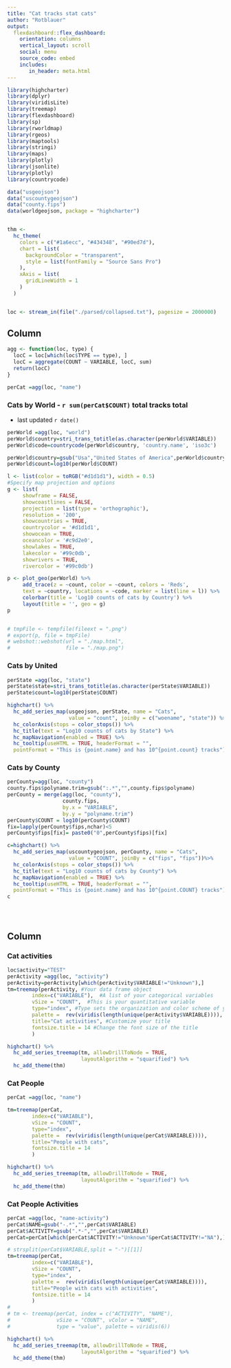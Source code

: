 ```yaml
---
title: "Cat tracks stat cats"
author: "Rotblauer"
output: 
  flexdashboard::flex_dashboard:
    orientation: columns
    vertical_layout: scroll
    social: menu
    source_code: embed
    includes:
       in_header: meta.html
---
```




```r
library(highcharter)
library(dplyr)
library(viridisLite)
library(treemap)
library(flexdashboard)
library(sp)
library(rworldmap)
library(rgeos)
library(maptools)
library(stringi)
library(maps)
library(plotly)
library(jsonlite)
library(plotly)
library(countrycode)

data("usgeojson")
data("uscountygeojson")
data("county.fips")
data(worldgeojson, package = "highcharter")


thm <- 
  hc_theme(
    colors = c("#1a6ecc", "#434348", "#90ed7d"),
    chart = list(
      backgroundColor = "transparent",
      style = list(fontFamily = "Source Sans Pro")
    ),
    xAxis = list(
      gridLineWidth = 1
    )
  )


loc <- stream_in(file("./parsed/collapsed.txt"), pagesize = 2000000)

```


Column {data-width=800}
-----------------------------------------------------------------------


```r
agg <- function(loc, type) {
  locC = loc[which(loc$TYPE == type), ]
  locC = aggregate(COUNT ~ VARIABLE, locC, sum)
  return(locC)
}

perCat =agg(loc, "name")


```


### Cats by World - `r sum(perCat$COUNT)` total tracks total
- last updated `r date()`

```r

perWorld =agg(loc, "world")
perWorld$country=stri_trans_totitle(as.character(perWorld$VARIABLE))
perWorld$code=countrycode(perWorld$country, 'country.name', 'iso3c') 

perWorld$country=gsub("Usa","United States of America",perWorld$country)
perWorld$count=log10(perWorld$COUNT)

l <- list(color = toRGB("#d1d1d1"), width = 0.5)
#Specify map projection and options
g <- list(
     showframe = FALSE,
     showcoastlines = FALSE,
     projection = list(type = 'orthographic'),
     resolution = '200',
     showcountries = TRUE,
     countrycolor = '#d1d1d1',
     showocean = TRUE,
     oceancolor = '#c9d2e0',
     showlakes = TRUE,
     lakecolor = '#99c0db',
     showrivers = TRUE,
     rivercolor = '#99c0db')

p <- plot_geo(perWorld) %>%
     add_trace(z = ~count, color = ~count, colors = 'Reds',
     text = ~country, locations = ~code, marker = list(line = l)) %>%
     colorbar(title = 'Log10 counts of cats by Country') %>%
     layout(title = '', geo = g)
p


# tmpFile <- tempfile(fileext = ".png")
# export(p, file = tmpFile)
# webshot::webshot(url = "./map.html",
#                  file = "./map.png")
```

### Cats by United

```r

perState =agg(loc, "state")
perState$state=stri_trans_totitle(as.character(perState$VARIABLE))
perState$count=log10(perState$COUNT)

highchart() %>%
  hc_add_series_map(usgeojson, perState, name = "Cats",
                    value = "count", joinBy = c("woename", "state")) %>%
  hc_colorAxis(stops = color_stops()) %>%
  hc_title(text = "Log10 counts of cats by State") %>% 
  hc_mapNavigation(enabled = TRUE) %>%
  hc_tooltip(useHTML = TRUE, headerFormat = "",
  pointFormat = "This is {point.name} and has 10^{point.count} tracks")

```




### Cats by County

```r
perCounty=agg(loc, "county")
county.fips$polyname.trim=gsub(":.*","",county.fips$polyname)
perCounty = merge(agg(loc, "county"),
                  county.fips,
                  by.x = "VARIABLE",
                  by.y = "polyname.trim")
perCounty$COUNT = log10(perCounty$COUNT)
fix=lapply(perCounty$fips,nchar)<5
perCounty$fips[fix]= paste0("0",perCounty$fips)[fix]

c=highchart() %>%
  hc_add_series_map(uscountygeojson, perCounty, name = "Cats",
                    value = "COUNT", joinBy = c("fips", "fips"))%>%
  hc_colorAxis(stops = color_stops()) %>%
  hc_title(text = "Log10 counts of cats by County") %>% 
  hc_mapNavigation(enabled = TRUE) %>%
  hc_tooltip(useHTML = TRUE, headerFormat = "",
  pointFormat = "This is {point.name} and has 10^{point.COUNT} tracks")
c





```



Column {.tabset data-width=400}
-----------------------------------------------------------------------


### Cat activities

```r
loc$activity="TEST"
perActivity =agg(loc, "activity")
perActivity=perActivity[which(perActivity$VARIABLE!="Unknown"),]
tm=treemap(perActivity, #Your data frame object
        index=c("VARIABLE"),  #A list of your categorical variables
        vSize = "COUNT",  #This is your quantitative variable
        type="index", #Type sets the organization and color scheme of your treemap
        palette =  rev(viridis(length(unique(perActivity$VARIABLE)))),  #Select your color palette from the RColorBrewer presets or make your own.
        title="Cat activities", #Customize your title
        fontsize.title = 14 #Change the font size of the title
        )

highchart() %>% 
  hc_add_series_treemap(tm, allowDrillToNode = TRUE,
                        layoutAlgorithm = "squarified") %>% 
  hc_add_theme(thm)
```



### Cat People

```r

perCat =agg(loc, "name")

tm=treemap(perCat,
        index=c("VARIABLE"),
        vSize = "COUNT",
        type="index",
        palette =  rev(viridis(length(unique(perCat$VARIABLE)))),
        title="People with cats",
        fontsize.title = 14
        )

highchart() %>%
  hc_add_series_treemap(tm, allowDrillToNode = TRUE,
                        layoutAlgorithm = "squarified") %>%
  hc_add_theme(thm)
```

### Cat People Activities

```r

perCat =agg(loc, "name-activity")
perCat$NAME=gsub("-.*","",perCat$VARIABLE)
perCat$ACTIVITY=gsub(".*-","",perCat$VARIABLE)
perCat=perCat[which(perCat$ACTIVITY!="Unknown"&perCat$ACTIVITY!="NA"),]

# strsplit(perCat$VARIABLE,split = "-")[[1]]
tm=treemap(perCat,
        index=c("VARIABLE"),
        vSize = "COUNT",
        type="index",
        palette =  rev(viridis(length(unique(perCat$VARIABLE)))),
        title="People with cats with activities",
        fontsize.title = 14
        )
# 
# tm <- treemap(perCat, index = c("ACTIVITY", "NAME"),
#               vSize = "COUNT", vColor = "NAME",
#               type = "value", palette = viridis(6))

highchart() %>%
  hc_add_series_treemap(tm, allowDrillToNode = TRUE,
                        layoutAlgorithm = "squarified") %>%
  hc_add_theme(thm)
```
